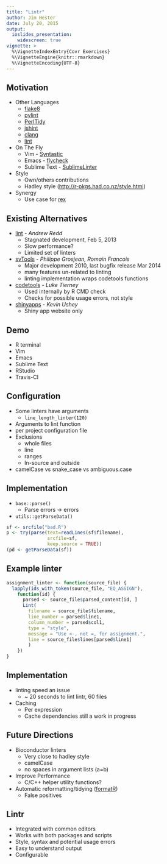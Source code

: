 ```yaml
---
title: "Lintr"
author: Jim Hester
date: July 20, 2015
output:
  ioslides_presentation:
    widescreen: true
vignette: >
  %\VignetteIndexEntry{Covr Exercises}
  %\VignetteEngine{knitr::rmarkdown}
  %\VignetteEncoding{UTF-8}
---
```


## Motivation

  - Other Languages
    - [flake8](https://pypi.python.org/pypi/pyflakes)
    - [pylint](http://en.wikipedia.org/wiki/Pylint)
    - [PerlTidy](http://en.wikipedia.org/wiki/PerlTidy)
    - [jshint](http://jshint.org/docs/)
    - [clang](http://clang.llvm.org/)
    - [lint](http://www.unix.com/man-page/FreeBSD/1/lint)

  - On The Fly
    - Vim - [Syntastic](https://github.com/scrooloose/syntastic)
    - Emacs - [flycheck](https://github.com/flycheck/flycheck)
    - Sublime Text - [SublimeLinter](http://www.sublimelinter.com/)

  - Style
    - Own/others contributions
    - Hadley style (<http://r-pkgs.had.co.nz/style.html>)

  - Synergy
    - Use case for [rex](https://github.com/kevinushey/rex)


## Existing Alternatives

  - [lint](https://github.com/halpo/lint) - *Andrew Redd*
    - Stagnated development, Feb 5, 2013
    - Slow performance?
    - Limited set of linters

  - [svTools](http://cran.r-project.org/web/packages/svTools/index.html) - *Philippe Grosjean, Romain Francois*
    - Major development 2010, last bugfix release Mar 2014
    - many features un-related to linting
    - linting implementation wraps codetools functions

  - [codetools](http://cran.r-project.org/web/packages/codetools/index.html) - *Luke Tierney*
    - Used internally by R CMD check
    - Checks for possible usage errors, not style

  - [shinyapps](https://github.com/rstudio/shinyapps/issues/103) - *Kevin Ushey*
    - Shiny app website only


## Demo #
  - R terminal
  - Vim
  - Emacs
  - Sublime Text
  - RStudio
  - Travis-CI

## Configuration #
  - Some linters have arguments
    - `line_length_linter(120)`
  - Arguments to lint function
  - per project configuration file
  - Exclusions
    - whole files
    - line
    - ranges
    - In-source and outside
  - camelCase vs snake_case vs ambiguous.case

## Implementation #
  - `base::parse()`
    - Parse errors -> errors
  - `utils::getParseData()`

```r
sf <- srcfile("bad.R")
p <- try(parse(text=readLines(sf$filename),
               srcfile=sf,
               keep.source = TRUE))
(pd <- getParseData(sf))
```

## Example linter #
```r
assignment_linter <- function(source_file) {
  lapply(ids_with_token(source_file, "EQ_ASSIGN"),
    function(id) {
      parsed <- source_file$parsed_content[id, ]
      Lint(
        filename = source_file$filename,
        line_number = parsed$line1,
        column_number = parsed$col1,
        type = "style",
        message = "Use <-, not =, for assignment.",
        line = source_file$lines[parsed$line1]
        )
    })
}
```

## Implementation #

  - linting speed an issue
    - ~ 20 seconds to lint lintr, 60 files
  - Caching
    - Per expression
    - Cache dependencies still a work in progress

## Future Directions #

  - Bioconductor linters
    - Very close to hadley style
    - camelCase
    - no spaces in argument lists (a=b)
  - Improve Performance
    - C/C++ helper utility functions?
  - Automatic reformatting/tidying ([formatR](http://cran.r-project.org/web/packages/formatR/index.html))
    - False positives

## Lintr #

  - Integrated with common editors
  - Works with both packages and scripts
  - Style, syntax and potential usage errors
  - Easy to understand output
  - Configurable
